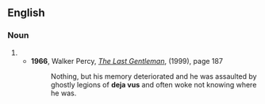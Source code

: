 {{also|dejavús|déjà-vus|Déjà-vus}}

==English==

===Noun===
{{head|en|noun plural form}}

# {{plural of|deja vu|lang=en}}
#* '''1966''', Walker Percy, ''[http://books.google.com/books?id=rd3beS3Nr0IC&pg=PA187&dq=%22deja+vus%22&ei=RnpeR7XTE5GyiQGby_jPBw&sig=Uz0oJ6B2RRTqBbKoyR1a0sotwLI The Last Gentleman]'', (1999), page 187
#*: Nothing, but his memory deteriorated and he was assaulted by ghostly legions of '''deja vus''' and often woke not knowing where he was.